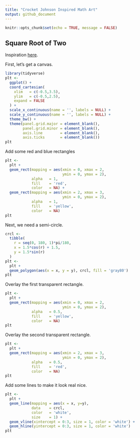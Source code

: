 ```yaml
---
title: "Crocket Johnson Inspired Math Art"
output: github_document
---
```


```r
knitr::opts_chunk$set(echo = TRUE, message = FALSE)
```

## Square Root of Two

Inspiration [here](https://americanhistory.si.edu/collections/search/object/nmah_694637).

First, let's get a canvas.

```r
library(tidyverse)
plt <- 
  ggplot() +
  coord_cartesian(
    xlim   = c(-0.5,3.5),
    ylim   = c(-0.5,2.5),
    expand = FALSE
  ) +
  scale_x_continuous(name = '', labels = NULL) +
  scale_y_continuous(name = '', labels = NULL) +
  theme_bw() +
  theme(panel.grid.major = element_blank(),
        panel.grid.minor = element_blank(),
        axis.line        = element_blank(),
        axis.ticks       = element_blank()) 
plt
```



Add some red and blue rectangles

```r
plt <-
  plt +
  geom_rect(mapping = aes(xmin = 0, xmax = 2, 
                          ymin = 0, ymax = 2),
            alpha   = 1,
            fill    = 'red',
            color   = NA) +
  geom_rect(mapping = aes(xmin = 2, xmax = 3, 
                          ymin = 0, ymax = 2),
            alpha   = 1,
            fill    = 'yellow',
            color   = NA)
plt
```



Next, we need a semi-circle.

```r
crcl <-
  tibble(
    r = seq(0, 180, 1)*pi/180,
    x = 1.5*cos(r) + 1.5,
    y = 1.5*sin(r)
  )
plt <-
  plt +
  geom_polygon(aes(x = x, y = y), crcl, fill = 'gray80') 
plt
```

Overlay the first transparent rectangle.

```r
plt <-
  plt +
  geom_rect(mapping = aes(xmin = 0, xmax = 2, 
                          ymin = 0, ymax = 2),
            alpha   = 0.5,
            fill    = 'yellow',
            color   = NA)
plt
```

Overlay the second transparent rectangle.

```r
plt <-
  plt +
  geom_rect(mapping = aes(xmin = 2, xmax = 3, 
                          ymin = 0, ymax = 2),
            alpha   = 0.5,
            fill    = 'red',
            color   = NA)
plt
```

Add some lines to make it look real nice.

```r
plt <-
  plt +
  geom_line(mapping = aes(x = x, y=y),
            data    = crcl,
            color   = 'white',
            size    = 1) +
  geom_vline(xintercept = 0:3, size = 1, color = 'white') +
  geom_hline(yintercept = 0:3, size = 1, color = 'white')
plt
```